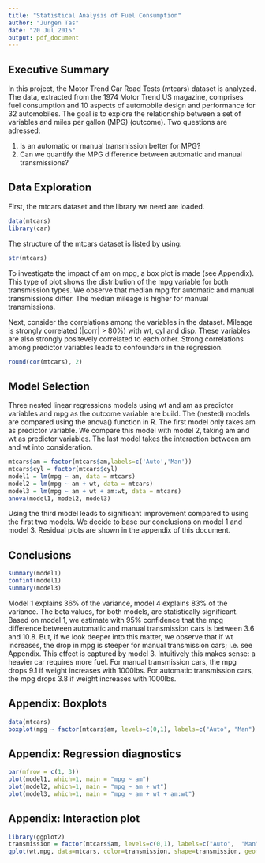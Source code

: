 ```yaml
---
title: "Statistical Analysis of Fuel Consumption"
author: "Jurgen Tas"
date: "20 Jul 2015"
output: pdf_document
---
```


## Executive Summary
In this project, the Motor Trend Car Road Tests (mtcars) dataset is analyzed. The data, extracted from the 1974 Motor Trend US magazine, comprises fuel consumption and 10 aspects of automobile design and performance for 32 automobiles. The goal is to explore the relationship between a set of variables and miles per gallon (MPG) (outcome). Two questions are adressed:

1) Is an automatic or manual transmission better for MPG?
2) Can we quantify the MPG difference between automatic and manual transmissions?

## Data Exploration
First, the mtcars dataset and the library we need are loaded. 

```r
data(mtcars)
library(car)
```

The structure of the mtcars dataset is listed by using:

```r
str(mtcars)
```

To investigate the impact of am on mpg, a box plot is made (see Appendix). This type of plot shows the distribution of the mpg variable for both transmission types. We observe that median mpg for automatic and manual transmissions differ. The median mileage is higher for manual transmissions.

Next, consider the correlations among the variables in the dataset. Mileage is strongly correlated (|corr| > 80%) with wt, cyl and disp. These variables are also strongly positevely correlated to each other. Strong correlations among predictor variables leads to confounders in the regression.

```r
round(cor(mtcars), 2)
```

## Model Selection
Three nested linear regressions models using wt and am as predictor variables and mpg as the outcome variable are build. The (nested) models are compared using the anova() function in R. The first model only takes am as predictor variable. We compare this model with model 2, taking am and wt as predictor variables. The last model takes the interaction between am and wt into consideration.

```r
mtcars$am = factor(mtcars$am,labels=c('Auto','Man'))
mtcars$cyl = factor(mtcars$cyl)
model1 = lm(mpg ~ am, data = mtcars)
model2 = lm(mpg ~ am + wt, data = mtcars)
model3 = lm(mpg ~ am + wt + am:wt, data = mtcars)
anova(model1, model2, model3)
```

Using the third model leads to significant improvement compared to using the first two models. We decide to base our conclusions on model 1 and model 3. Residual plots are shown in the appendix of this document.

## Conclusions
```r
summary(model1)
confint(model1)
summary(model3)
```

Model 1 explains 36% of the variance, model 4 explains 83% of the variance. The beta values, for both models, are statistically significant. Based on model 1, we estimate with 95% confidence that the mpg difference between automatic and manual transmission cars is between 3.6 and 10.8. But, if we look deeper into this matter, we observe that if wt increases, the drop in mpg is steeper for manual transmission cars; i.e. see Appendix. This effect is captured by model 3. Intuitively this makes sense: a heavier car requires more fuel. For manual transmission cars, the mpg drops 9.1 if weight increases with 1000lbs. For automatic transmission cars, the mpg drops 3.8 if weight increases with 1000lbs.

## Appendix: Boxplots
```r
data(mtcars)
boxplot(mpg ~ factor(mtcars$am, levels=c(0,1), labels=c("Auto", "Man") ), data=mtcars, xlab="Transmission",ylab="Miles per Gallon")
```

## Appendix: Regression diagnostics 
```r
par(mfrow = c(1, 3))
plot(model1, which=1, main = "mpg ~ am")
plot(model2, which=1, main = "mpg ~ am + wt")
plot(model3, which=1, main = "mpg ~ am + wt + am:wt")
```

## Appendix: Interaction plot
```r
library(ggplot2)
transmission = factor(mtcars$am, levels=c(0,1), labels=c("Auto",  "Man"))
qplot(wt,mpg, data=mtcars, color=transmission, shape=transmission, geom=c("point", "smooth"), method="lm", formula=y~x, xlab="Car Weight", ylab="Miles Per Gallon", main="mpg ~ am + wt + am:wt")
```







